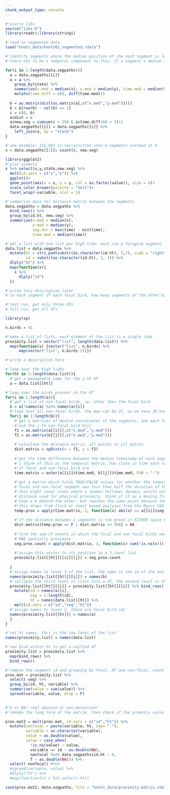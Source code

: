 ```yaml
---
chunk_output_type: console
---
```

```r
#'source libs
source("libs.R")
library(readr);library(stringi)
```

```r
#'read in segmented data
load("knots_data/knots01_segmented.rdata")
```

```r
#'identify segments where the median position of the next segment is less than 250m away, and assign a new segment number.
#'there has to be a temporal component to this. if a segment's median is > 5mins from the prev segment median, AND if the proximity criterion is satisfied, count a new segments

for(i in 1:length(data.segpaths)){
  a = data.segpaths[[i]]
  a = a %>% 
    group_by(state) %>% 
    summarise(x.med = median(x), y.med = median(y), time.med = median(time)) %>% 
    mutate(time.diff = c(0, diff(time.med)))
  
  b = as.matrix(dist(as.matrix(a[,c("x.med","y.med")])))
  b = b[row(b) - col(b) == 1]
  c = c(0, b)
  a$dist = c
  a$new.seg = cumsum(c > 250 & a$time.diff/60 > 5)+1
  data.segpaths[[i]] = data.segpaths[[i]] %>% 
    left_join(a, by = "state")
}

#'see example: 151.003 is reclassified into 6 segments instead of 8
x = data.segpaths[[1]]; count(x, new.seg)

library(ggplot2)
#'plot example
x %>% select(x,y,state,new.seg) %>% 
  melt(id.vars = c("x","y")) %>% 
  ggplot()+
  geom_point(aes(x = x, y = y, col = as.factor(value)), size = 4)+
  scale_color_brewer(palette = "Set1")+
  facet_wrap(~variable, ncol = 1)
```

```r
#'summarise data for distance matrix between the segments
data.segpaths = data.segpaths %>% 
  bind_rows() %>% 
  group_by(id.ht, new.seg) %>% 
  summarise(x.med = median(x),
            y.med = median(y),
            seg.dur = max(time) - min(time),
            time.med = median(time))
```

```r
#'get a list with one list per high tide: each row a foraging segment, two columns for coordinates, and one matrix per id
data.list = data.segpaths %>% 
  mutate(ht = stri_pad(substr(as.character(id.ht), 5,7), side = "right", width = 3, pad = "0"),
         id = substr(as.character(id.ht), 1, 3)) %>% 
  dlply("ht") %>% 
  map(function(x){
    x %>% 
      dlply("id")
  })
```

```r
#'write this description later
#'in each segment of each focal bird, how many segments of the other bird(s) was(ere) within 250m and within half the segment duration?

#'test run, get only three dfs
#'full run, get all dfs

library(sp)

n.birds = 41

#'make a list of lists, each element of the list is a single tide
proximity.list = vector("list", length(data.list)) %>% 
  map(function(x) {vector("list", n.birds) %>% 
      map(vector("list", n.birds-1))})
```

```r
#'write a description here

#'loop over the high tides
for(ht in 1:length(data.list)){
  #'get a manageable name for the i-th HT
  a = data.list[[ht]]

#'loop over the birds present in the HT
for(i in 1:length(a)){
  #'get a list of non-focal birds, ie, other than the focal bird
  b = a[!names(a) %in% names(a)[i]]
  #'loop over all non-focal birds. the max can be 37, as we have 38 knots in batch 1
  for(j in 1:length(b)){
    #'get 2 matrices of median coordinates of the segments, one each for the focal bird a[i]
    #'and the j-th non-focal bird b[j]
    f1 = as.matrix(a[[i]][,c("x.med","y.med")])
    f2 = as.matrix(b[[j]][,c("x.med","y.med")])
    
    #'calculate the distance matrix, all points to all points
    dist.matrix = spDists(x = f1, y = f2)
    
    #'get the time difference between the median timestamp of each segment
    #'i think of this as the temporal matrix, how close in time each segment
    #'of focal and non-focal bird are
    time.matrix = outer(a[[i]]$time.med, b[[j]]$time.med, FUN = "-")
    
    #'get a matrix which holds TRUE/FALSE values for whether the temporal difference between
    #'focal and non-focal segment was less than half the duration of the focal segment.
    #'this might cover cases where a leader-follower dynamic exists over a range longer than the
    #'distance used for physical proximity. think of it as a moving flock where one bird is more
    #'than x-m behind the other, but reaches the same point because they're associated in the flock.
    #'this draws from flock or roost based analyses from the Myers 1983 and Colwell-Conklin 2007 papers
    temp.prox = apply(time.matrix, 2, function(x) abs(x) <= a[[i]]$seg.dur/2)
    
    #'if the distance between 2 segments is too great in EITHER space OR time, assign an NA
    dist.matrix[temp.prox == F | dist.matrix >= 200] = NA
    
    #'find the sum of events in which the focal and non-focal birds were BOTH temporally
    #'AND spatially proximate
    seg.prox.count = apply(dist.matrix, 1, function(x) sum(!is.na(x)))
    
    #'assign this vector to its position in a 3-level list
    proximity.list[[ht]][[i]][[j]] = seg.prox.count
    
  }
  #'assign names to level 3 of the list, the name is the id of the non-focal bird
  names(proximity.list[[ht]][[i]]) = names(b)
  #'collapse the third level of lists into a df, the second level is the id of the focal bird
  proximity.list[[ht]][[i]] = proximity.list[[ht]][[i]] %>% bind_rows() %>% 
    mutate(id = names(a)[i],
           seg = 1:length(id),
           ht = names(data.list)[ht]) %>% 
    melt(id.vars = c("id","seg","ht"))
  #'assign names to level 2, these are focal bird ids
  names(proximity.list[[ht]]) = names(a)
  }
}

#'set ht names, this is the top level of the list
names(proximity.list) = names(data.list)
```

```r
#'now bind within ht to get a unified df
proximity.list = proximity.list %>% 
  map(bind_rows) %>% 
  bind_rows()
```

```r
#'remove the segment id and grouping by focal, HT and non-focal, count the number of interactions, assigning NA where there is both no data and where no interactions occurred. this is dealt with in the next
prox.mat = proximity.list %>% 
  select(-seg) %>% 
  group_by(id, ht, variable) %>% 
  summarise(value = sum(value)) %>% 
  spread(variable, value, drop = F)
 
```

```r
#'0 or NA? real absence or non-detection?
#'remake the long form of the matrix, then check if the proxmity value is NA, then check if the nonfocal bird is present in the segmented paths, then assign the value, 0, or NA, remove the nonfocal column, spread the data by var, value, then split the df by high tide, then remove the ht id

prox.mat2 = melt(prox.mat, id.vars = c("id","ht")) %>% 
  mutate(nonfocal = paste(variable, ht, sep= "."),
         variable = as.character(variable),
         value = as.double(value),
         value = case_when(
           !is.na(value) ~ value,
           variable == id ~ as.double(NA),
           nonfocal %in% data.segpaths$id.ht ~ 0,
           T ~ as.double(NA))) %>% 
  select(-nonfocal) #%>% 
  #spread(variable, value) %>% 
  #dlply("ht") %>% 
  #map(function(x) x %>% select(-ht))
```

```r
save(prox.mat2, data.segpaths, file = "knots_data/proximity.matrix.rdata")
```

